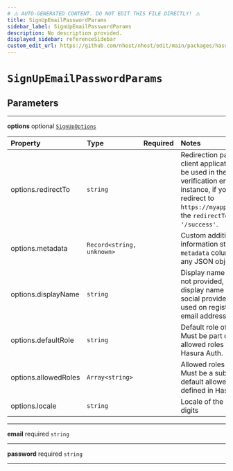 ```yaml
---
# ⚠️ AUTO-GENERATED CONTENT. DO NOT EDIT THIS FILE DIRECTLY! ⚠️
title: SignUpEmailPasswordParams
sidebar_label: SignUpEmailPasswordParams
description: No description provided.
displayed_sidebar: referenceSidebar
custom_edit_url: https://github.com/nhost/nhost/edit/main/packages/hasura-auth-js/src/types/client.ts#L19
---
```


# `SignUpEmailPasswordParams`

## Parameters

---

**<span className="parameter-name">options</span>** <span className="optional-status">optional</span> [`SignUpOptions`](/reference/docgen/javascript/nhost-js/types/sign-up-options)

| Property                                                                                         | Type                                       | Required | Notes                                                                                                                                                                                                             |
| :----------------------------------------------------------------------------------------------- | :----------------------------------------- | :------: | :---------------------------------------------------------------------------------------------------------------------------------------------------------------------------------------------------------------- |
| <span className="parameter-name"><span className="light-grey">options.</span>redirectTo</span>   | <code>string</code>                        |          | Redirection path in the client application that will be used in the link in the verification email. For instance, if you want to redirect to `https://myapp.com/success`, the `redirectTo` value is `'/success'`. |
| <span className="parameter-name"><span className="light-grey">options.</span>metadata</span>     | <code>Record&lt;string, unknown&gt;</code> |          | Custom additional user information stored in the `metadata` column. Can be any JSON object.                                                                                                                       |
| <span className="parameter-name"><span className="light-grey">options.</span>displayName</span>  | <code>string</code>                        |          | Display name of the user. If not provided, it will use the display name given by the social provider (Oauth) used on registration, or the email address otherwise.                                                |
| <span className="parameter-name"><span className="light-grey">options.</span>defaultRole</span>  | <code>string</code>                        |          | Default role of the user. Must be part of the default allowed roles defined in Hasura Auth.                                                                                                                       |
| <span className="parameter-name"><span className="light-grey">options.</span>allowedRoles</span> | <code>Array&lt;string&gt;</code>           |          | Allowed roles of the user. Must be a subset of the default allowed roles defined in Hasura Auth.                                                                                                                  |
| <span className="parameter-name"><span className="light-grey">options.</span>locale</span>       | <code>string</code>                        |          | Locale of the user, in two digits                                                                                                                                                                                 |

---

**<span className="parameter-name">email</span>** <span className="optional-status">required</span> <code>string</code>

---

**<span className="parameter-name">password</span>** <span className="optional-status">required</span> <code>string</code>

---
